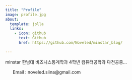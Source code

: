 ```yaml
---
title: "Profile"
image: profile.jpg
about:
  template: jolla
  links:
    - icon: github
      text: Github
      href: https://github.com/Noveled/minstar_blog/

---
```

minstar
한남대 비즈니스통계학과 4학년
컴퓨터공학과 다전공중...
<ul> Email : noveled.siina@gmail.com </ul>
